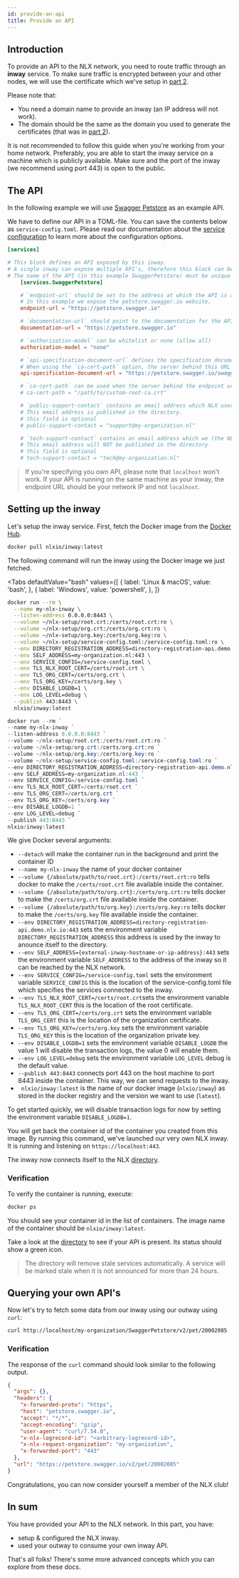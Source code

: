 ```yaml
---
id: provide-an-api
title: Provide an API
---
```

## Introduction

To provide an API to the NLX network, you need to route traffic through an **inway** service.
To make sure traffic is encrypted between your and other nodes, we will use the certificate which we've setup in [part 2](./../retrieve-a-demo-certificate.md).

Please note that:

* You need a domain name to provide an inway (an IP address will not work).
* The domain should be the same as the domain you used to generate the certificates (that was in [part 2](./../retrieve-a-demo-certificate.md)).

It is not recommended to follow this guide when you're working from your home network.
Preferably, you are able to start the inway service on a machine which is publicly available. Make sure and the port of the inway (we recommend using port 443) is open to the public.

## The API

In the following example we will use [Swagger Petstore](https://petstore.swagger.io) as an example API.

We have to define our API in a TOML-file. You can save the contents below as `service-config.toml`. Please read our documentation about the [service configuration](../../reference-information/service-configuration.md) to learn more about the configuration options.

```toml
[services]

# This block defines an API exposed by this inway.
# A single inway can expose multiple API's, therefore this block can be added multiple times.
# The name of the API (in this example SwaggerPetstore) must be unique for each block.
    [services.SwaggerPetstore]

    # `endpoint-url` should be set to the address at which the API is available.
    # In this example we expose the petstore.swagger.io website.
    endpoint-url = "https://petstore.swagger.io"

    # `documentation-url` should point to the documentation for the API
    documentation-url = "https://petstore.swagger.io"

    # `authorization-model` can be whitelist or none (allow all)
    authorization-model = "none"

    # `api-specification-document-url` defines the specification document for the API.
    # When using the `ca-cert-path` option, the server behind this URL should provide a certificate signed by that root certificate.
    api-specification-document-url = "https://petstore.swagger.io/swagger.json"

    # `ca-cert-path` can be used when the server behind the endpoint url is providing a TLS certificate signed by a custom root certificate.
    # ca-cert-path = "/path/to/custom-root-ca.crt"

    # `public-support-contact` contains an email address which NLX users can contact if they need support using your API.
    # This email address is published in the directory.
    # this field is optional
    # public-support-contact = "support@my-organization.nl"

    # `tech-support-contact` contains an email address which we (the NLX organization) can contact if they have any questions about your API
    # This email address will NOT be published in the directory
    # this field is optional
    # tech-support-contact = "tech@my-organization.nl"
```

> If you're specifying you own API, please note that `localhost` won't work. If your API is running on the same machine as
your inway, the endpoint URL should be your network IP and not `localhost`.

## Setting up the inway

Let's setup the inway service. First, fetch the Docker image from the [Docker Hub](https://hub.docker.com/u/nlxio).

```bash
docker pull nlxio/inway:latest
```

The following command will run the inway using the Docker image we just fetched.


<Tabs
  defaultValue="bash"
  values={[
    { label: 'Linux & macOS', value: 'bash', },
    { label: 'Windows', value: 'powershell', },
  ]}
>
<TabItem value="bash">

```bash
docker run --rm \
  --name my-nlx-inway \
  --listen-address 0.0.0.0:8443 \
  --volume ~/nlx-setup/root.crt:/certs/root.crt:ro \
  --volume ~/nlx-setup/org.crt:/certs/org.crt:ro \
  --volume ~/nlx-setup/org.key:/certs/org.key:ro \
  --volume ~/nlx-setup/service-config.toml:/service-config.toml:ro \
  --env DIRECTORY_REGISTRATION_ADDRESS=directory-registration-api.demo.nlx.io:443 \
  --env SELF_ADDRESS=my-organization.nl:443 \
  --env SERVICE_CONFIG=/service-config.toml \
  --env TLS_NLX_ROOT_CERT=/certs/root.crt \
  --env TLS_ORG_CERT=/certs/org.crt \
  --env TLS_ORG_KEY=/certs/org.key \
  --env DISABLE_LOGDB=1 \
  --env LOG_LEVEL=debug \
  --publish 443:8443 \
  nlxio/inway:latest
```

</TabItem>
<TabItem value="powershell">

```powershell
docker run --rm `
--name my-nlx-inway `
--listen-address 0.0.0.0:8443 `
--volume ~/nlx-setup/root.crt:/certs/root.crt:ro `
--volume ~/nlx-setup/org.crt:/certs/org.crt:ro `
--volume ~/nlx-setup/org.key:/certs/org.key:ro `
--volume ~/nlx-setup/service-config.toml:/service-config.toml:ro `
--env DIRECTORY_REGISTRATION_ADDRESS=directory-registration-api.demo.nlx.io:443 `
--env SELF_ADDRESS=my-organization.nl:443 `
--env SERVICE_CONFIG=/service-config.toml `
--env TLS_NLX_ROOT_CERT=/certs/root.crt `
--env TLS_ORG_CERT=/certs/org.crt `
--env TLS_ORG_KEY=/certs/org.key `
--env DISABLE_LOGDB=1 `
--env LOG_LEVEL=debug `
--publish 443:8443 `
nlxio/inway:latest
```

</TabItem>
</Tabs>

We give Docker several arguments:

- `--detach` will make the container run in the background and print the container ID
- `--name my-nlx-inway` the name of your docker container
- `--volume {/absolute/path/to/root.crt}:/certs/root.crt:ro` tells docker to make the `/certs/root.crt` file available inside the container.
- `--volume {/absolute/path/to/org.crt}:/certs/org.crt:ro` tells docker to make the `/certs/org.crt` file available inside the container.
- `--volume {/absolute/path/to/org.key}:/certs/org.key:ro` tells docker to make the `/certs/org.key` file available inside the container.
- `--env DIRECTORY_REGISTRATION_ADDRESS=directory-registration-api.demo.nlx.io:443` sets the environment variable `DIRECTORY_REGISTRATION_ADDRESS` this address is used by the inway to anounce itself to the directory.
- `--env SELF_ADDRESS={external-inway-hostname-or-ip-address}:443` sets the environment variable `SELF_ADDRESS` to the address of the inway so it can be reached by the NLX network.
- `--env SERVICE_CONFIG=/service-config.toml` sets the environment variable `SERVICE_CONFIG` this is the location of the service-config.toml file which specifies the services connected to the inway.
- `--env TLS_NLX_ROOT_CERT=/certs/root.crt`sets the environment variable `TLS_NLX_ROOT_CERT` this is the location of the root certificate.
- `--env TLS_ORG_CERT=/certs/org.crt` sets the environment variable `TLS_ORG_CERT` this is the location of the organization certificate.
- `--env TLS_ORG_KEY=/certs/org.key` sets the environment variable `TLS_ORG_KEY` this is the location of the organization private key.
- `--env DISABLE_LOGDB=1` sets the environment variable `DISABLE_LOGDB` the value 1 will disable the transaction logs, the value 0 will enable them.
- `--env LOG_LEVEL=debug` sets the environment variable `LOG_LEVEL` debug is the default value.
- `--publish 443:8443` connects port 443 on the host machine to port 8443 inside the container. This way, we can send requests to the inway.
- ` nlxio/inway:latest` is the name of our docker image (`nlxio/inway`) as stored in the docker registry and the version we want to use (`latest`).

To get started quickly, we will disable transaction logs for now by setting the environment variable `DISABLE_LOGDB=1`.

You will get back the container id of the container you created from this image.
By running this command, we've launched our very own NLX inway. It is running and listening on `https://localhost:443`.

The inway now connects itself to the NLX [directory](https://directory.nlx.io).

### Verification

To verify the container is running, execute:

```bash
docker ps
```

You should see your container id in the list of containers. The image name  of the container should be `nlxio/inway:latest`.

Take a look at the [directory](https://directory.nlx.io) to see if your API is present. Its status should show a green icon.

> The directory will remove stale services automatically. A service will be marked stale when it is not announced for more than 24 hours.

## Querying your own API's

Now let's try to fetch some data from our inway using our outway using `curl`:

```bash
curl http://localhost/my-organization/SwaggerPetstore/v2/pet/20002085
```

### Verification

The response of the `curl` command should look similar to the following output.

```json
{
  "args": {},
  "headers": {
    "x-forwarded-proto": "https",
    "host": "petstore.swagger.io",
    "accept": "*/*",
    "accept-encoding": "gzip",
    "user-agent": "curl/7.54.0",
    "x-nlx-logrecord-id": "<arbitrary-logrecord-id>",
    "x-nlx-request-organization": "my-organization",
    "x-forwarded-port": "443"
  },
  "url": "https://petstore.swagger.io/v2/pet/20002085"
}
```

Congratulations, you can now consider yourself a member of the NLX club!

## In sum

You have provided your API to the NLX network. In this part, you have:

- setup & configured the NLX inway.
- used your outway to consume your own inway API.

That's all folks! There's some more advanced concepts which you can explore from these docs.

